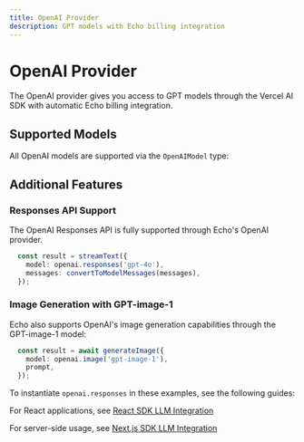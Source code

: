 ```yaml
---
title: OpenAI Provider
description: GPT models with Echo billing integration
---
```


# OpenAI Provider

The OpenAI provider gives you access to GPT models through the Vercel AI SDK with automatic Echo billing integration.

## Supported Models

All OpenAI models are supported via the `OpenAIModel` type:

<ModelTable 
  path="../echo-typescript-sdk/src/supported-models/chat/openai.ts" 
/>


## Additional Features

### Responses API Support

The OpenAI Responses API is fully supported through Echo's OpenAI provider.

```typescript
  const result = streamText({
    model: openai.responses('gpt-4o'),
    messages: convertToModelMessages(messages),
  });

```

### Image Generation with GPT-image-1

Echo also supports OpenAI's image generation capabilities through the GPT-image-1 model:

```typescript
  const result = await generateImage({
    model: openai.image('gpt-image-1'),
    prompt,
  });
```

To instantiate `openai.responses` in these examples, see the following guides:

For React applications, see [React SDK LLM Integration](/docs/react-sdk/llm-integration)

For server-side usage, see [Next.js SDK LLM Integration](/docs/next-sdk/llm-integration)
